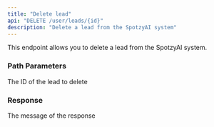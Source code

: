 ```yaml
---
title: "Delete lead"
api: "DELETE /user/leads/{id}"
description: "Delete a lead from the SpotzyAI system"
---
```


This endpoint allows you to delete a lead from the SpotzyAI system.

### Path Parameters

<ParamField path="id" type="integer" required>
  The ID of the lead to delete
</ParamField>

### Response

<ResponseField name="message" type="string">
  The message of the response
</ResponseField>